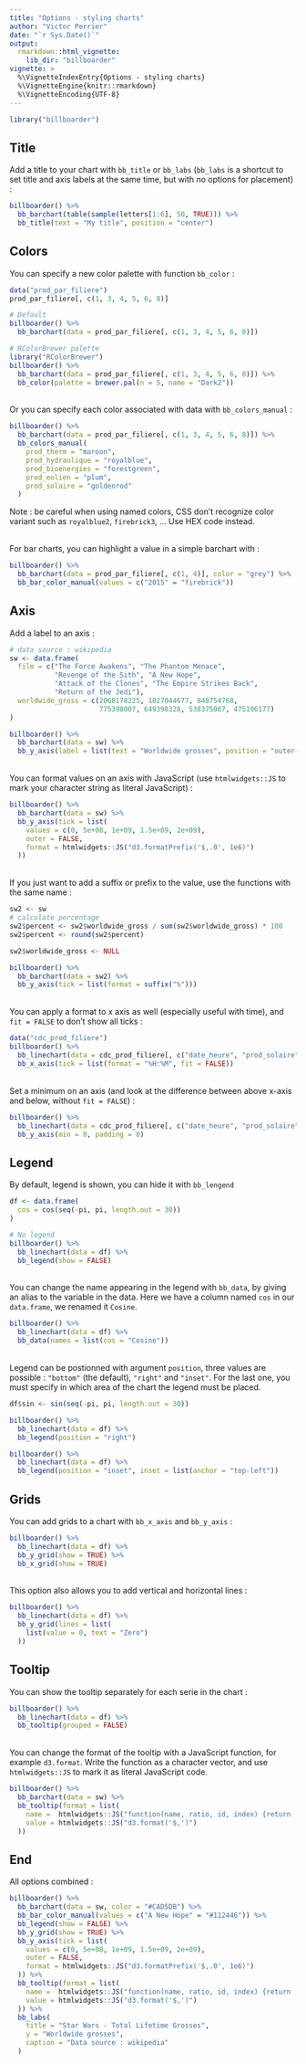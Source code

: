 ---
title: "Options - styling charts"
author: "Victor Perrier"
date: "`r Sys.Date()`"
output: 
  rmarkdown::html_vignette:
    lib_dir: "billboarder"
vignette: >
  %\VignetteIndexEntry{Options - styling charts}
  %\VignetteEngine{knitr::rmarkdown}
  %\VignetteEncoding{UTF-8}
---

```{r setup, echo=FALSE}
library("billboarder")
```



## Title

Add a title to your chart with `bb_title` or `bb_labs` (`bb_labs` is a shortcut to set title and axis labels at the same time, but with no options for placement) :

```{r title}
billboarder() %>% 
  bb_barchart(table(sample(letters[1:6], 50, TRUE))) %>% 
  bb_title(text = "My title", position = "center")
```



## Colors

You can specify a new color palette with function `bb_color` :

```{r color_palette}
data("prod_par_filiere")
prod_par_filiere[, c(1, 3, 4, 5, 6, 8)]

# Default
billboarder() %>% 
  bb_barchart(data = prod_par_filiere[, c(1, 3, 4, 5, 6, 8)])

# RColorBrewer palette
library("RColorBrewer")
billboarder() %>% 
  bb_barchart(data = prod_par_filiere[, c(1, 3, 4, 5, 6, 8)]) %>% 
  bb_color(palette = brewer.pal(n = 5, name = "Dark2"))
```

<br/>
Or you can specify each color associated with data with `bb_colors_manual` :

```{r color_manual}
billboarder() %>% 
  bb_barchart(data = prod_par_filiere[, c(1, 3, 4, 5, 6, 8)]) %>% 
  bb_colors_manual(
    prod_therm = "maroon",
    prod_hydraulique = "royalblue",
    prod_bioenergies = "forestgreen",
    prod_eolien = "plum",
    prod_solaire = "goldenrod"
  )
```

Note : be careful when using named colors, CSS don't recognize color variant such as `royalblue2`, `firebrick3`, ... Use HEX code instead.

<br/>
For bar charts, you can highlight a value in a simple barchart with :

```{r bar_color_manual}
billboarder() %>% 
  bb_barchart(data = prod_par_filiere[, c(1, 4)], color = "grey") %>% 
  bb_bar_color_manual(values = c("2015" = "firebrick"))
```



## Axis


Add a label to an axis :

```{r axis_label}
# data source : wikipedia
sw <- data.frame(
  film = c("The Force Awakens", "The Phantom Menace",
           "Revenge of the Sith", "A New Hope", 
           "Attack of the Clones", "The Empire Strikes Back", 
           "Return of the Jedi"),
  worldwide_gross = c(2068178225, 1027044677, 848754768,
                      775398007, 649398328, 538375067, 475106177)
)

billboarder() %>% 
  bb_barchart(data = sw) %>% 
  bb_y_axis(label = list(text = "Worldwide grosses", position = "outer-middle"))

```

<br/>
You can format values on an axis with JavaScript (use `htmlwidgets::JS` to mark your character string as literal JavaScript) :

```{r axis_label_format}
billboarder() %>% 
  bb_barchart(data = sw) %>% 
  bb_y_axis(tick = list(
    values = c(0, 5e+08, 1e+09, 1.5e+09, 2e+09),
    outer = FALSE,
    format = htmlwidgets::JS("d3.formatPrefix('$,.0', 1e6)")
  ))
```

<br/>
If you just want to add a suffix or prefix to the value, use the functions with the same name :


```{r axis_label_suffix}
sw2 <- sw
# calculate percentage
sw2$percent <- sw2$worldwide_gross / sum(sw2$worldwide_gross) * 100
sw2$percent <- round(sw2$percent)

sw2$worldwide_gross <- NULL

billboarder() %>% 
  bb_barchart(data = sw2) %>% 
  bb_y_axis(tick = list(format = suffix("%")))
```



<br/>
You can apply a format to x axis as well (especially useful with time), and `fit = FALSE` to don't show all ticks :

```{r xaxis_label_format}
data("cdc_prod_filiere")
billboarder() %>% 
  bb_linechart(data = cdc_prod_filiere[, c("date_heure", "prod_solaire")]) %>% 
  bb_x_axis(tick = list(format = "%H:%M", fit = FALSE))
```

<br/>
Set a minimum on an axis (and look at the difference between above x-axis and below, without `fit = FALSE`) :

```{r axis_min}
billboarder() %>% 
  bb_linechart(data = cdc_prod_filiere[, c("date_heure", "prod_solaire")]) %>% 
  bb_y_axis(min = 0, padding = 0)
```




## Legend

By default, legend is shown, you can hide it with `bb_lengend`

```{r legend_off}
df <- data.frame(
  cos = cos(seq(-pi, pi, length.out = 30))
)

# No legend
billboarder() %>% 
  bb_linechart(data = df) %>% 
  bb_legend(show = FALSE)
```

<br/>
You can change the name appearing in the legend with `bb_data`, by giving an alias to the variable in the data. Here we have a column named `cos` in our `data.frame`, we renamed it `Cosine`.

```{r legend_name}
billboarder() %>% 
  bb_linechart(data = df) %>% 
  bb_data(names = list(cos = "Cosine"))
```

<br/>
Legend can be postionned with argument `position`, three values are possible : `"bottom"` (the default), `"right"` and `"inset"`. For the last one, you must specify in which area of the chart the legend must be placed.

```{r legend_position}
df$sin <- sin(seq(-pi, pi, length.out = 30))

billboarder() %>% 
  bb_linechart(data = df) %>% 
  bb_legend(position = "right")

billboarder() %>% 
  bb_linechart(data = df) %>% 
  bb_legend(position = "inset", inset = list(anchor = "top-left"))
```



## Grids

You can add grids to a chart with `bb_x_axis` and `bb_y_axis` :

```{r grids}
billboarder() %>% 
  bb_linechart(data = df) %>%
  bb_y_grid(show = TRUE) %>% 
  bb_x_grid(show = TRUE)
```

<br/>
This option also allows you to add vertical and horizontal lines :

```{r hlines}
billboarder() %>% 
  bb_linechart(data = df) %>%
  bb_y_grid(lines = list(
    list(value = 0, text = "Zero")
  ))
```




## Tooltip

You can show the tooltip separately for each serie in the chart :

```{r tooltip_grouped}
billboarder() %>% 
  bb_linechart(data = df) %>%
  bb_tooltip(grouped = FALSE)
```

<br/>
You can change the format of the tooltip with a JavaScript function, for example `d3.format`. Write the function as a character vector, and use `htmlwidgets::JS` to mark it as literal JavaScript code.

```{r tooltip_format}
billboarder() %>% 
  bb_barchart(data = sw) %>% 
  bb_tooltip(format = list(
    name =  htmlwidgets::JS("function(name, ratio, id, index) {return 'Worldwide grosses';}"),
    value = htmlwidgets::JS("d3.format('$,')")
  ))

```





## End

All options combined :

```{r options_all}
billboarder() %>% 
  bb_barchart(data = sw, color = "#CAD5DB") %>% 
  bb_bar_color_manual(values = c("A New Hope" = "#112446")) %>% 
  bb_legend(show = FALSE) %>% 
  bb_y_grid(show = TRUE) %>% 
  bb_y_axis(tick = list(
    values = c(0, 5e+08, 1e+09, 1.5e+09, 2e+09),
    outer = FALSE,
    format = htmlwidgets::JS("d3.formatPrefix('$,.0', 1e6)")
  )) %>% 
  bb_tooltip(format = list(
    name =  htmlwidgets::JS("function(name, ratio, id, index) {return 'Worldwide grosses';}"),
    value = htmlwidgets::JS("d3.format('$,')")
  )) %>% 
  bb_labs(
    title = "Star Wars - Total Lifetime Grosses", 
    y = "Worldwide grosses",
    caption = "Data source : wikipedia"
  )
```








